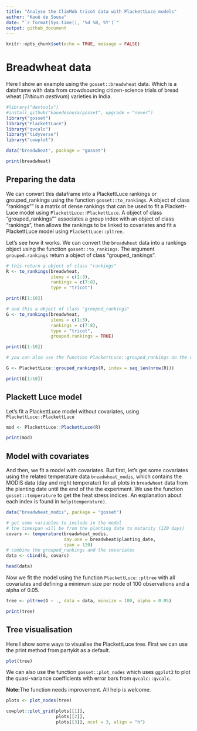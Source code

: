 ```yaml
---
title: "Analyse the ClimMob tricot data with PlackettLuce models"
author: "Kauê de Sousa"
date: "`r format(Sys.time(), '%d %B, %Y')`"
output: github_document
---
```


```r
knitr::opts_chunk$set(echo = TRUE, message = FALSE)
```

# Breadwheat data

Here I show an example using the `gosset::breadwheat` data. Which is a dataframe with data from crowdsourcing citizen-science trials of bread wheat (*Triticum aestivum*) varieties in India. 

```r
#library("devtools")
#install_github("kauedesousa/gosset", upgrade = "never")
library("gosset")
library("PlackettLuce")
library("qvcalc")
library("tidyverse")
library("cowplot")

data("breadwheat", package = "gosset")

print(breadwheat)

```

## Preparing the data

We can convert this dataframe into a PlackettLuce rankings or grouped_rankings using the function `gosset::to_rankings`. A object of class "rankings"" is a matrix of dense rankings that can be used to fit a Plackett-Luce model using `PlackettLuce::PlackettLuce`. A object of class "grouped_rankings"" associates a group index with an object of class "rankings", then allows the rankings to be linked to covariates and fit a PlackettLuce model using `PlackettLuce::pltree`. 

Let's see how it works. We can convert the `breadwheat` data into a rankings object using the function `gosset::to_rankings`. The argument `grouped.rankings` return a object of class "grouped_rankings".

```r
# this return a object of class "rankings"
R <- to_rankings(breadwheat, 
                 items = c(1:3), 
                 rankings = c(7:8),
                 type = "tricot")

print(R[1:10])

# and this a object of class "grouped_rankings"
G <- to_rankings(breadwheat, 
                 items = c(1:3), 
                 rankings = c(7:8),
                 type = "tricot",
                 grouped.rankings = TRUE)

print(G[1:10])

# you can also use the function PlackettLuce::grouped_rankings on the object R

G <- PlackettLuce::grouped_rankings(R, index = seq_len(nrow(R)))

print(G[1:10])

```

## Plackett Luce model
Let's fit a PlackettLuce model without covariates, using `PlackettLuce::PlackettLuce`

```r
mod <- PlackettLuce::PlackettLuce(R)

print(mod)

```

## Model with covariates

And then, we fit a model with covariates. But first, let's get some covariates using the related temperature data `breadwheat_modis`, which contains the MODIS data (day and night temperatur) for all plots in `breadwheat` data from the planting date until the end of the the experiment. We use the function `gosset::temperature` to get the heat stress indices. An explanation about each index is found in `help(temperature)`.

```r
data("breadwheat_modis", package = "gosset")

# get some variables to include in the model
# the timespan will be from the planting date to maturity (120 days)
covars <- temperature(breadwheat_modis,
                      day.one = breadwheat$planting_date,
                      span = 120)
# combine the grouped_rankings and the covariates
data <- cbind(G, covars)

head(data)

```


Now we fit the model using the function `PlackettLuce::pltree` with all covariates and defining a minimum size per node of 100 observations and a alpha of 0.05.

```r
tree <- pltree(G ~ ., data = data, minsize = 100, alpha = 0.05)

print(tree)

```

## Tree visualisation

Here I show some ways to visualise the PlackettLuce tree. First we can use the print method from partykit as a default.

```r

plot(tree)

```

We can also use the function `gosset::plot_nodes` which uses `ggplot2` to plot the quasi-variance coefficients with error bars from `qvcalc::qvcalc`.

**Note:**The function needs improvement. All help is welcome.

```r

plots <- plot_nodes(tree)

cowplot::plot_grid(plots[[1]],
                   plots[[2]],
                   plots[[3]], ncol = 3, align = "h")

```



